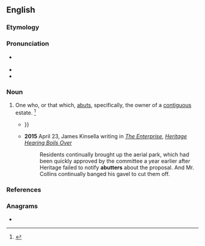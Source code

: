 ==English==

===Etymology===
{{suffix|en|abut|er|id2=agent noun}}

===Pronunciation===
* {{a|US}} {{IPA|en|/əˈbʌ.tɚ/}}
* {{audio|en|LL-Q1860 (eng)-Vealhurl-abutter.wav|Audio (Southern England)}}
* {{rhymes|en|ʌtə(ɹ)}}

===Noun===
{{en-noun}}

# One who, or that which, [[abut]]s, specifically, the owner of a [[contiguous]] estate. {{defdate|First attested in the late 17<sup>th</sup> century.}}<ref name=SOED>{{R:SOED5|page=11}}</ref>
#: {{ux|en|the '''abutters''' on a street or a river}}
#* {{quote-book|en|year=1886|author=American Society of Mechanical Engineers|title=ASME transactions|volume=7|passage=But said corporation shall not acquire title to any land, nor enter upon any street, until all damages to the owners of land and '''abutters''' on any part of a street occupied, or to be occupied, by its structure have been paid or secured{{...}}}}
#* '''2015''' April 23, James Kinsella writing in ''[[w:The Enterprise (Brockton)|The Enterprise]]'', ''[http://www.capenews.net/sandwich/news/heritage-hearing-boils-over/article_a32dc1e8-ea2c-11e4-ab72-534842566bef.html Heritage Hearing Boils Over]''
#*: Residents continually brought up the aerial park, which had been quickly approved by the committee a year earlier after Heritage failed to notify '''abutters''' about the proposal. And Mr. Collins continually banged his gavel to cut them off.

===References===
<references/>

===Anagrams===
* {{anagrams|en|a=aberttu|batture}}